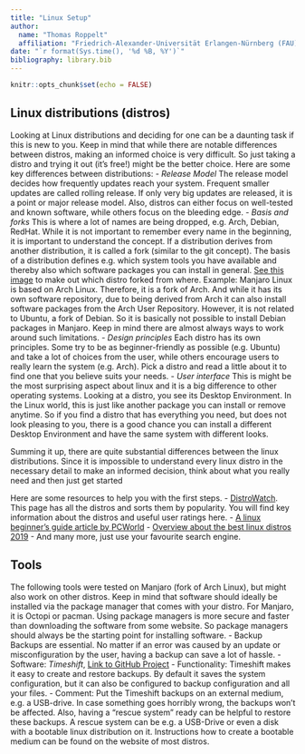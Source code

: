 ```yaml
---
title: "Linux Setup"
author:
  name: "Thomas Roppelt"
  affiliation: "Friedrich-Alexander-Universität Erlangen-Nürnberg (FAU)"
date: "`r format(Sys.time(), '%d %B, %Y')`"
bibliography: library.bib
---
```


```r
knitr::opts_chunk$set(echo = FALSE)
```

## Linux distributions (distros)
Looking at Linux distributions and deciding for one can be a daunting task if this is new to you.
Keep in mind that while there are notable differences between distros, making an informed choice is very difficult. So just taking a distro and trying it out (it's free!) might be the better choice.
Here are some key differences between distributions:
- _Release Model_
The release model decides how frequently updates reach your system. Frequent smaller updates are called rolling release. If only very big updates are released, it is a point or major release model. 
Also, distros can either focus on well-tested and known software, while others focus on the bleeding edge.
- _Basis and forks_
This is where a lot of names are being dropped, e.g. Arch, Debian, RedHat. While it is not important to remember every name in the beginning, it is important to understand the concept. 
If a distribution derives from another distribution, it is called a fork (similar to the git concept). The basis of a distribution defines e.g. which system tools you have available and thereby also which software packages you can install in general. 
[See this image](https://upload.wikimedia.org/wikipedia/commons/1/1b/Linux_Distribution_Timeline.svg) to make out which distro forked from where.
Example:
Manjaro Linux is based on Arch Linux. Therefore, it is a fork of Arch. And while it has its own software repository, due to being derived from Arch it can also install software packages from the Arch User Repository. However, it is not related to Ubuntu, a fork of Debian. So it is basically not possible to install Debian packages in Manjaro. Keep in mind there are almost always ways to work around such limitations.
- _Design principles_
Each distro has its own principles. Some try to be as beginner-friendly as possible (e.g. Ubuntu) and take a lot of choices from the user, while others encourage users to really learn the system (e.g. Arch). Pick a distro and read a little about it to find one that you believe suits your needs.
- _User interface_
This is might be the most surprising aspect about linux and it is a big difference to other operating systems. Looking at a distro, you see its Desktop Environment. In the Linux world, this is just like another package you can install or remove anytime. So if you find a distro that has everything you need, but does not look pleasing to you, there is a good chance you can install a different Desktop Environment and have the same system with different looks.

Summing it up, there are quite substantial differences between the linux distributions. Since it is impossible to understand every linux distro in the necessary detail to make an informed decision, think about what you really need and then just get started

Here are some resources to help you with the first steps.
- [DistroWatch](http://distrowatch.org/). This page has all the distros and sorts them by popularity. You will find key information about the distros and useful user ratings here.
- [A linux beginner's guide article by PCWorld](https://www.pcworld.com/article/2918397/how-to-get-started-with-linux-a-beginners-guide.html)
- [Overview about the best linux distros 2019](https://linoxide.com/linux-how-to/what-are-best-linux-distros/)
- And many more, just use your favourite search engine.

## Tools 
The following tools were tested on Manjaro (fork of Arch Linux), but might also work on other distros.
Keep in mind that software should ideally be installed via the package manager that comes with your distro. For Manjaro, it is Octopi or pacman. Using package managers is more secure and faster than downloading the software from some website. So package managers should always be the starting point for installing software.
- Backup
Backups are essential. No matter if an error was caused by an update or misconfiguration by the user, having a backup can save a lot of hassle. 
  - Software: *Timeshift*, [Link to GitHub Project](https://github.com/teejee2008/timeshift)
  - Functionality: Timeshift makes it easy to create and restore backups. By default it saves the system configuration, but it can also be configured to backup configuration and all your files. 
  - Comment: Put the Timeshift backups on an external medium, e.g. a USB-drive. In case something goes horribly wrong, the backups won't be affected. 
  Also, having a "rescue system" ready can be helpful to restore these backups. A rescue system can be e.g. a USB-Drive or even a disk with a bootable linux distribution on it. Instructions how to create a bootable medium can be found on the website of most distros.




